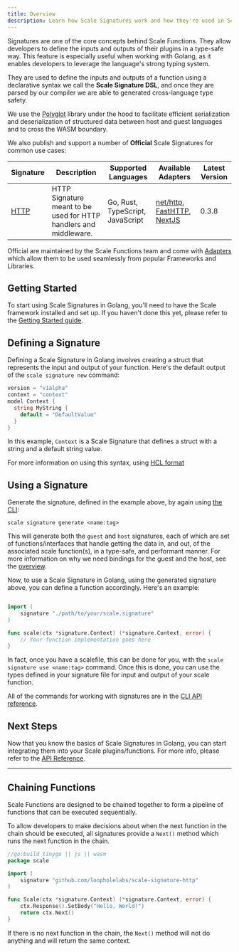 ```yaml
---
title: Overview
description: Learn how Scale Signatures work and how they're used in Scale Functions.
---
```


Signatures are one of the core concepts behind Scale Functions. They allow developers to define the inputs and outputs of their plugins in a type-safe way. This feature is especially useful when working with Golang, as it enables developers to leverage the language's strong typing system.

They are used to define the inputs and outputs of a function using a declarative syntax we call the **Scale Signature DSL**,
and once they are parsed by our compiler we are able to generated cross-language type safety.

We use the [Polyglot](/polyglot) library under the hood to facilitate efficient
serialization and deserialization of structured data between host and guest languages and to cross the WASM boundary.

We also publish and support a number of **Official** Scale Signatures for common use cases:

| Signature                      | Description                                                       | Supported Languages              | Available Adapters                                                                                                                                                             | Latest Version |
|--------------------------------|-------------------------------------------------------------------|----------------------------------|--------------------------------------------------------------------------------------------------------------------------------------------------------------------------------|----------------|
| [HTTP](/scale/signatures/http) | HTTP Signature meant to be used for HTTP handlers and middleware. | Go, Rust, TypeScript, JavaScript | [net/http](/scale/languages/golang/adapters/net-http), [FastHTTP](/scale/languages/golang/adapters/fasthttp), [NextJS](/scale/languages/javascript-typescript/adapters/nextjs) | 0.3.8          |

Official are maintained by the Scale Functions team and come with [Adapters](/scale/languages/golang/adapters/net-http) which
allow them to be used seamlessly from popular Frameworks and Libraries.

## Getting Started

To start using Scale Signatures in Golang, you'll need to have the Scale framework installed and set up. If you haven't done this yet, please refer to the [Getting Started guide](https://scale.sh/docs/getting-started/overview).

## Defining a Signature

Defining a Scale Signature in Golang involves creating a struct that represents the input and output of your function. Here's the default output of the `scale signature new` command:

```go
version = "v1alpha"
context = "context"
model Context {
  string MyString {
    default = "DefaultValue"
  }
}
```

In this example, `Context` is a Scale Signature that defines a struct  with a string and a default string value.

For more information on using this syntax, using [HCL format](/scale/signatures/hcl)

## Using a Signature

Generate the signature, defined in the example above, by again using [the CLI](/scale/cli/reference/signatures):

```
scale signature generate <name:tag>
```

This will generate both the `guest` and `host` signatures, each of which are set of functions/interfaces that handle getting the data in, and out, of the associated scale function(s), in a type-safe, and performant manner.
For more information on why we need bindings for the guest and the host, see the [overview](/scale).

Now, to use a Scale Signature in Golang, using the generated signature above, you can define a function accordingly. Here's an example:


```go

import (
    signature "./path/to/your/scale.signature"
)

func scale(ctx *signature.Context) (*signature.Context, error) {
    // Your function implementation goes here
}
```

In fact, once you have a scalefile, this can be done for you, with the `scale signature use <name:tag>` command. Once this is done, you can use the types defined in your signature file for input and output of your scale function.

All of the commands for working with signatures are in the [CLI API reference](/scale/cli/reference/signatures).

## Next Steps

Now that you know the basics of Scale Signatures in Golang, you can start integrating them into your Scale plugins/functions. For more info, please refer to the [API Reference](/scale/cli/reference/signatures).

---

## Chaining Functions

Scale Functions are designed to be chained together to form a pipeline of functions that can be executed sequentially.

To allow developers to make decisions about when the next function in the chain should be executed, all signatures provide a
`Next()` method which runs the next function in the chain.

```go
//go:build tinygo || js || wasm
package scale

import (
    signature "github.com/loopholelabs/scale-signature-http"
)

func Scale(ctx *signature.Context) (*signature.Context, error) {
    ctx.Response().SetBody("Hello, World!")
    return ctx.Next()
}
```

If there is no next function in the chain, the `Next()` method will not do anything and will return the same context.
